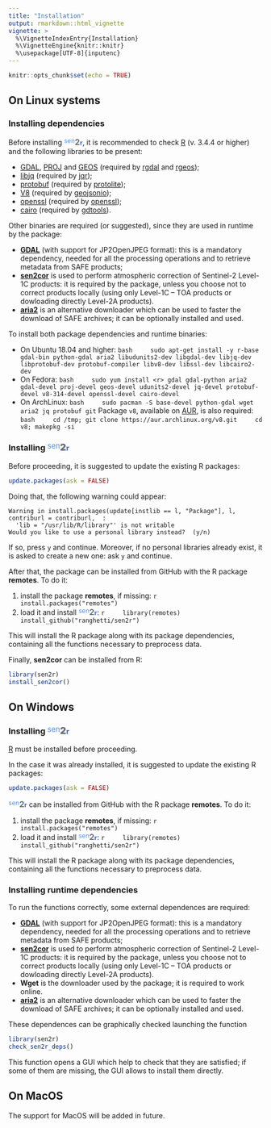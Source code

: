 ```yaml
---
title: "Installation"
output: rmarkdown::html_vignette
vignette: >
  %\VignetteIndexEntry{Installation}
  %\VignetteEngine{knitr::knitr}
  %\usepackage[UTF-8]{inputenc}
---
```


```r
knitr::opts_chunk$set(echo = TRUE)
```

## On Linux systems

### Installing dependencies

Before installing <span style="color:#5793dd;vertical-align:top;font-size:90%;font-weight:normal;">sen</span><span style="color:#6a7077;vertical-align:baseline;font-size:115%;font-weight:bolder;">2</span><span style="color:#2f66d5;vertical-align:baseline;font-size:90%;font-weight:bold;">r</span>, it is recommended to check [R](https://cran.r-project.org/bin/linux) (v. 3.4.4 or higher) and the following libraries to be present:

- [GDAL](https://www.gdal.org), [PROJ](https://proj4.org) and [GEOS](https://trac.osgeo.org/geos)
    (required by [rgdal](https://r-forge.r-project.org/projects/rgdal)
    and [rgeos](https://r-forge.r-project.org/projects/rgeos));
- [libjq](https://stedolan.github.io/jq)
    (required by [jqr](https://github.com/ropensci/jqr));
- [protobuf](https://github.com/protocolbuffers/protobuf)
    (required by [protolite](https://github.com/jeroen/protolite));
- [V8](https://v8.dev)
    (required by [geojsonio](https://github.com/ropensci/geojsonio));
- [openssl](https://www.openssl.org)
    (required by [openssl](https://github.com/jeroen/openssl));
- [cairo](https://www.cairographics.org)
    (required by [gdtools](https://github.com/davidgohel/gdtools)).
    
Other binaries are required (or suggested), since they are used in runtime by the package:

* [**GDAL**](http://www.gdal.org) (with support for JP2OpenJPEG format): 
    this is a mandatory dependency, needed for all the processing operations 
    and to retrieve metadata from SAFE products;
* [**sen2cor**](http://step.esa.int/main/third-party-plugins-2/sen2cor) 
    is used to perform atmospheric correction of Sentinel-2 Level-1C products: 
    it is required by the package, unless you choose not to correct products locally 
    (using only Level-1C – TOA products or dowloading directly Level-2A products).
* [**aria2**](https://aria2.github.io) is an alternative downloader which
    can be used to faster the download of SAFE archives; it can be optionally
    installed and used.

To install both package dependencies and runtime binaries:

- On Ubuntu 18.04 and higher:
    ```bash
    sudo apt-get install -y r-base gdal-bin python-gdal aria2 libudunits2-dev libgdal-dev libjq-dev libprotobuf-dev protobuf-compiler libv8-dev libssl-dev libcairo2-dev
    ```
    <!-- Notice that, on Ubuntu 16.04 and lower, the repositories [ubuntugis](https://launchpad.net/~ubuntugis) and [opencpu](https://launchpad.net/~opencpu) must be added before installing the packages: -->
    <!-- ```{bash, eval = FALSE} -->
    <!-- sudo add-apt-repository -y ppa:opencpu/jq -->
    <!-- sudo add-apt-repository -y ppa:ubuntugis/ubuntugis-unstable -->
    <!-- sudo apt-get update -q -->
    <!-- ``` -->
    <!-- On Debian Stretch, GDAL must be installed from backports repository: -->
    <!-- ```{bash, eval = FALSE} -->
    <!-- sudo su -->
    <!-- echo "deb http://ftp.debian.org/debian stretch-backports main" >> /etc/apt/sources.list -->
    <!-- exit -->
    <!-- apt-get -t stretch-backports install gdal-bin python-gdal libgdal-dev -->
    <!-- ``` -->
- On Fedora:
    ```bash
    sudo yum install <r> gdal gdal-python aria2 gdal-devel proj-devel geos-devel udunits2-devel jq-devel protobuf-devel v8-314-devel openssl-devel cairo-devel
    ```
- On ArchLinux:
    ```bash
    sudo pacman -S base-devel python-gdal wget aria2 jq protobuf git
    ```
    Package `v8`, available on [AUR](https://aur.archlinux.org/packages/v8), 
    is also required:
    ```bash
    cd /tmp; git clone https://aur.archlinux.org/v8.git
    cd v8; makepkg -si
    ```

### Installing <span style="color:#5793dd;vertical-align:top;font-size:90%;font-weight:normal;">sen</span><span style="color:#6a7077;vertical-align:baseline;font-size:115%;font-weight:bolder;">2</span><span style="color:#2f66d5;vertical-align:baseline;font-size:90%;font-weight:bold;">r</span>

Before proceeding, it is suggested to update the existing R packages:
```r
update.packages(ask = FALSE)
```
Doing that, the following warning could appear:
```
Warning in install.packages(update[instlib == l, "Package"], l, contriburl = contriburl,  :
  'lib = "/usr/lib/R/library"' is not writable
Would you like to use a personal library instead?  (y/n)
```
If so, press `y` and continue.
Moreover, if no personal libraries already exist, it is asked to create a new one: ask `y` and continue.

After that, the package can be installed from GitHub with the R package **remotes**.
To do it:

1. install the package **remotes**, if missing:
    ```r
    install.packages("remotes")
    ```
2. load it and install 
    <span style="color:#5793dd;vertical-align:top;font-size:90%;font-weight:normal;">sen</span><span
    style="color:#6a7077;vertical-align:baseline;font-size:115%;font-weight:bolder;">2</span><span
    style="color:#2f66d5;vertical-align:baseline;font-size:90%;font-weight:bold;">r</span>:
    ```r
    library(remotes)
    install_github("ranghetti/sen2r")
    ```

This will install the R package along with its package dependencies,
containing all the functions necessary to preprocess data. 

Finally, **sen2cor** can be installed from R:
```r
library(sen2r)
install_sen2cor()
```

## On Windows

### Installing <span style="color:#5793dd;vertical-align:top;font-size:90%;font-weight:normal;">sen</span><span style="color:#6a7077;vertical-align:baseline;font-size:115%;font-weight:bolder;">2</span><span style="color:#2f66d5;vertical-align:baseline;font-size:90%;font-weight:bold;">r</span>

[R](https://cran.r-project.org/bin/windows/base) must be installed before proceeding.

In the case it was already installed, it is suggested to update the existing R packages:
```r
update.packages(ask = FALSE)
```

<span style="color:#5793dd;vertical-align:top;font-size:90%;font-weight:normal;">sen</span><span style="color:#6a7077;vertical-align:baseline;font-size:115%;font-weight:bolder;">2</span><span style="color:#2f66d5;vertical-align:baseline;font-size:90%;font-weight:bold;">r</span> can be installed from GitHub with the R package **remotes**.
To do it:

1. install the package **remotes**, if missing:
    ```r
    install.packages("remotes")
    ```
2. load it and install 
    <span style="color:#5793dd;vertical-align:top;font-size:90%;font-weight:normal;">sen</span><span
    style="color:#6a7077;vertical-align:baseline;font-size:115%;font-weight:bolder;">2</span><span
    style="color:#2f66d5;vertical-align:baseline;font-size:90%;font-weight:bold;">r</span>:
    ```r
    library(remotes)
    install_github("ranghetti/sen2r")
    ```

This will install the R package along with its package dependencies,
containing all the functions necessary to preprocess data. 

### Installing runtime dependencies

To run the functions correctly, some external dependences are required:

* [**GDAL**](http://www.gdal.org) (with support for JP2OpenJPEG format): 
    this is a mandatory dependency, needed for all the processing operations 
    and to retrieve metadata from SAFE products;
* [**sen2cor**](http://step.esa.int/main/third-party-plugins-2/sen2cor) 
    is used to perform atmospheric correction of Sentinel-2 Level-1C products: 
    it is required by the package, unless you choose not to correct products locally 
    (using only Level-1C – TOA products or dowloading directly Level-2A products).
* **Wget** is the downloader used by the package; it is required to work online.
* [**aria2**](https://aria2.github.io) is an alternative downloader which
    can be used to faster the download of SAFE archives; it can be optionally
    installed and used.

These dependences can be graphically checked launching the function
```r
library(sen2r)
check_sen2r_deps()
```
This function opens a GUI which help to check that they are satisfied;
if some of them are missing, the GUI allows to install them directly.

<!-- Atmospheric correction is performed using [sen2cor](http://step.esa.int/main/third-party-plugins-2/sen2cor): 
the package will automatically download and install it at first use,
or by running function [`install_sen2cor()`](reference/install_sen2cor.md).
Please notice that the use of sen2cor algorythm was not yet possible under MAC.

Preprocessing functions make use of [GDAL](http://www.gdal.org), which must 
support JPEG2000 format. On Windows, it is strongly recommended to install it 
using the [OSGeo4W installer](http://download.osgeo.org/osgeo4w/osgeo4w-setup-x86_64.exe)
in advanced mode, and checking the installation of `openjpeg` library. -->

## On MacOS

The support for MacOS will be added in future.